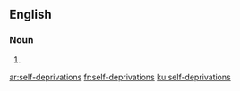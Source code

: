 ==English==

===Noun===
{{head|en}}

# {{plural of|self-deprivation}}

[[ar:self-deprivations]]
[[fr:self-deprivations]]
[[ku:self-deprivations]]